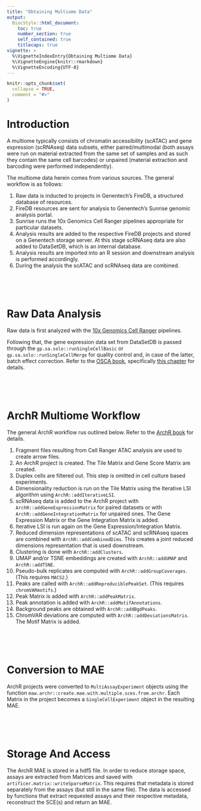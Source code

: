 ```yaml
---
title: "Obtaining Multiome Data"
output:
  BiocStyle::html_document:
    toc: true
    number_section: true
    self_contained: true
    titlecaps: true
vignette: >
  %\VignetteIndexEntry{Obtaining Multiome Data}
  %\VignetteEngine{knitr::rmarkdown}
  %\VignetteEncoding{UTF-8}
---
```


```r
knitr::opts_chunk$set(
  collapse = TRUE,
  comment = "#>"
)
```


# Introduction

A multiome typically consists of chromatin accessibility (scATAC) and gene expression (scRNAseq) data subsets, either paired/multimodal (both assays were run on material extracted from the same set of samples and as such they contain the same cell barcodes) or unpaired (material extraction and barcoding were performed independently).

The multiome data herein comes from various sources. The general workflow is as follows:

1. Raw data is inducted to projects in Genentech's FireDB, a structured database of resources.
2. FireDB resources are sent for analysis to Genentech's Sunrise genomic analysis portal.
3. Sunrise runs the 10x Genomics Cell Ranger pipelines appropriate for particular datasets.
4. Analysis results are added to the respective FireDB projects and stored on a Genentech storage server. At this stage scRNAseq data are also added to DataSetDB, which is an internal database.
5. Analysis results are imported into an R session and downstream analysis is performed accordingly.
6. During the analysis the scATAC and scRNAseq data are combined.



<br><br><br>

# Raw Data Analysis

Raw data is first analyzed with the [10x Genomics Cell Ranger](https://www.10xgenomics.com/support) pipelines.

Following that, the gene expression data set from DataSetDB is passed through the `gp.sa.solo::runSingleCellBasic` or `gp.sa.solo::runSingleCellMerge` for quality control and, in case of the latter, batch effect correction. Refer to the [OSCA book](https://bioconductor.org/books/release/OSCA/), specifically [this chapter](http://bioconductor.org/books/3.15/OSCA.basic/index.html) for details.



<br><br><br>

# ArchR Multiome Workflow

The general ArchR workflow rus outlined below.
Refer to the [ArchR book](https://www.archrproject.com/bookdown/index.html) for details.

1. Fragment files resulting from Cell Ranger ATAC analysis are used to create arrow files.
2. An ArchR project is created. The Tile Matrix and Gene Score Matrix are created.
3. Duplex cells are filtered out. This step is omitted in cell culture based experiments.
4. Dimensionality reduction is run on the Tile Matrix using the Iterative LSI algorithm using `ArchR::addIterativeLSI`.
5. scRNAseq data is added to the ArchR project with `ArchR::addGeneExpressionMatrix` for paired datasets or with `ArchR::addGeneIntegrationMatrix` for unpaired ones. The Gene Expression Matrix or the Gene Integration Matrix is added.
6. Iterative LSI is run again on the Gene Expression/Integration Matrix.
7. Reduced dimension representations of scATAC and scRNAseq spaces are combined with `ArchR::addCombinedDims`. This creates a joint reduced dimensions representation that is used downstream.
8. Clustering is done with `ArchR::addClusters`.
9. UMAP and/or TSNE embeddings are created with `ArchR::addUMAP` and `ArchR::addTSNE`.
10. Pseudo-bulk replicates are computed with `ArchR::addGroupCoverages`. (This requires `MACS2`.)
11. Peaks are called with `ArchR::addReproduciblePeakSet`. (This requires `chromVARmotifs`.)
12. Peak Matrix is added with `ArchR::addPeakMatrix`.
13. Peak annotation is added with `ArchR::addMotifAnnotations`.
14. Background peaks are obtained with `ArchR::addBgdPeaks`.
15. ChromVAR deviations are computed with `ArchR::addDeviationsMatrix`. The Motif Matrix is added.



<br><br><br>

# Conversion to MAE

ArchR projects were converted to `MultiAssayExperiment` objects using the function `maw.archr::create.mae.with.multiple.sces.from.archr`. Each Matrix in the project becomes a `SingleCellExperiment` object in the resulting MAE.



<br><br><br>

# Storage And Access

The ArchR MAE is stored in a hdf5 file. In order to reduce storage space, assays are extracted from Matrices and saved with `artificer.matrix::writeSparseMatrix`. This requires that metadata is stored separately from the assays (but still in the same file). The data is accessed by functions that extract requested assays and their respective metadata, reconstruct the SCE(s) and return an MAE.



<br><br><br>
